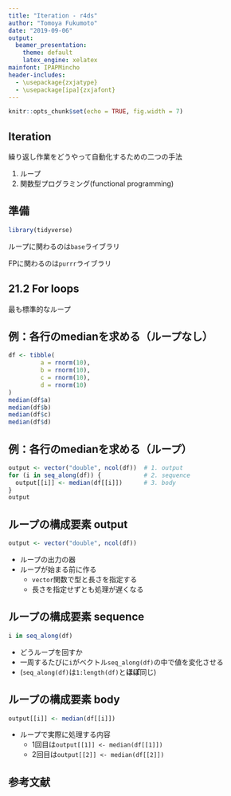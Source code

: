 ---
title: "Iteration - r4ds"
author: "Tomoya Fukumoto"
date: "2019-09-06"
output: 
  beamer_presentation:
    theme: default
    latex_engine: xelatex
mainfont: IPAPMincho
header-includes: 
  - \usepackage{zxjatype} 
  - \usepackage[ipa]{zxjafont} 
---

```{r setup, include=FALSE}
knitr::opts_chunk$set(echo = TRUE, fig.width = 7)
```

## Iteration
繰り返し作業をどうやって自動化するための二つの手法

1. ループ
2. 関数型プログラミング(functional programming)


## 準備
```{r prerequisites, message = FALSE}
library(tidyverse)
```

ループに関わるのは`base`ライブラリ

FPに関わるのは`purrr`ライブラリ

## 21.2 For loops
最も標準的なループ

## 例：各行のmedianを求める（ループなし）
```{r noloop, results="hide"}
df <- tibble(
	     a = rnorm(10),
	     b = rnorm(10),
	     c = rnorm(10),
	     d = rnorm(10)
) 
median(df$a)
median(df$b)
median(df$c)
median(df$d)
```

## 例：各行のmedianを求める（ループ）
```{r loop.median}
output <- vector("double", ncol(df))  # 1. output
for (i in seq_along(df)) {            # 2. sequence
  output[[i]] <- median(df[[i]])      # 3. body
}
output
```

## ループの構成要素 output
```{r loop.output, eval=FALSE}
output <- vector("double", ncol(df))
```

- ループの出力の器
- ループが始まる前に作る
   - `vector`関数で型と長さを指定する
   - 長さを指定せずとも処理が遅くなる 

## ループの構成要素 sequence
```{r loop.sequence, eval=FALSE}
i in seq_along(df)
```

- どうループを回すか
- 一周するたびに`i`がベクトル`seq_along(df)`の中で値を変化させる
- (`seq_along(df)`は`1:length(df)`と**ほぼ**同じ)

## ループの構成要素 body
```{r loop.body, eval=FALSE}
output[[i]] <- median(df[[i]])
```

- ループで実際に処理する内容
   - 1回目は`output[[1]] <- median(df[[1]])`
   - 2回目は`output[[2]] <- median(df[[2]])`


## 参考文献 

